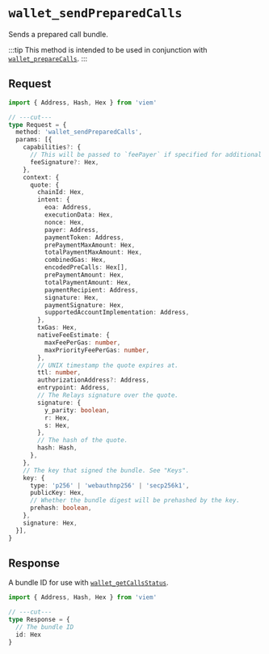 
# `wallet_sendPreparedCalls`

Sends a prepared call bundle.

:::tip
This method is intended to be used in conjunction with [`wallet_prepareCalls`](/relay/wallet_prepareCalls).
:::

<Fees />
<Keys />
<Selectors />

## Request

```ts twoslash
import { Address, Hash, Hex } from 'viem'

// ---cut---
type Request = {
  method: 'wallet_sendPreparedCalls',
  params: [{
    capabilities?: {
      // This will be passed to `feePayer` if specified for additional on-chain verification.
      feeSignature?: Hex,
    },
    context: {
      quote: {
        chainId: Hex,
        intent: {
          eoa: Address,
          executionData: Hex,
          nonce: Hex,
          payer: Address,
          paymentToken: Address,
          prePaymentMaxAmount: Hex,
          totalPaymentMaxAmount: Hex,
          combinedGas: Hex,
          encodedPreCalls: Hex[],
          prePaymentAmount: Hex,
          totalPaymentAmount: Hex,
          paymentRecipient: Address,
          signature: Hex,
          paymentSignature: Hex,
          supportedAccountImplementation: Address,
        },
        txGas: Hex,
        nativeFeeEstimate: {
          maxFeePerGas: number,
          maxPriorityFeePerGas: number,
        },
        // UNIX timestamp the quote expires at.
        ttl: number,
        authorizationAddress?: Address,
        entrypoint: Address,
        // The Relays signature over the quote.
        signature: {
          y_parity: boolean,
          r: Hex,
          s: Hex,
        },
        // The hash of the quote.
        hash: Hash,
      },
    },
    // The key that signed the bundle. See "Keys".
    key: {
      type: 'p256' | 'webauthnp256' | 'secp256k1',
      publicKey: Hex,
      // Whether the bundle digest will be prehashed by the key.
      prehash: boolean,
    },
    signature: Hex,
  }],
}
```

## Response

A bundle ID for use with [`wallet_getCallsStatus`].

```ts twoslash
import { Address, Hash, Hex } from 'viem'

// ---cut---
type Response = {
  // The bundle ID
  id: Hex
}
```

[`wallet_getCallsStatus`]: /relay/wallet_getCallsStatus

